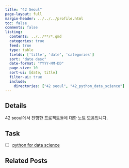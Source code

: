 ```yaml
---
title: "42 Seoul"
page-layout: full
margin-header: ../../../profile.html
toc: false
comments: false
listing:
  contents: ../../**/*.qmd
  categories: true
  feed: true
  type: table
  fields: ['title', 'date', 'categories']
  sort: "date desc"
  date-format: "YYYY-MM-DD"
  page-size: 10
  sort-ui: [date, title]
  filter-ui: true
  include:
    directories: ["42 seoul", "42_python_data_science"]
---
```


## Details

42 seoul에서 진행한 프로젝트들에 대한 노트 모음입니다.

## Task

- [ ] [python for data science](/posts/04_archives/42_python/)

## Related Posts

